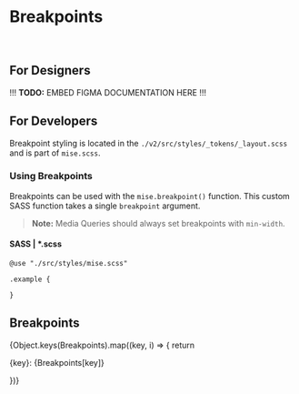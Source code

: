 
<Meta
  title="Tokens/Layout/Breakpoints"
  parameters={{...tokenParams}}
/>

# Breakpoints

<br/>

## For Designers

!!! **TODO:** EMBED FIGMA DOCUMENTATION HERE !!!

## For Developers

Breakpoint styling is located in the `./v2/src/styles/_tokens/_layout.scss` and is part of `mise.scss`.

### Using Breakpoints

Breakpoints can be used with the `mise.breakpoint()` function. This custom SASS function takes a single `breakpoint` argument.

> **Note:** Media Queries should always set breakpoints with `min-width`.

#### SASS | *.scss

```
@use "./src/styles/mise.scss"

.example {

}
```

## Breakpoints

{Object.keys(Breakpoints).map((key, i) => {
  return <p>{key}: {Breakpoints[key]}</p>
})}
